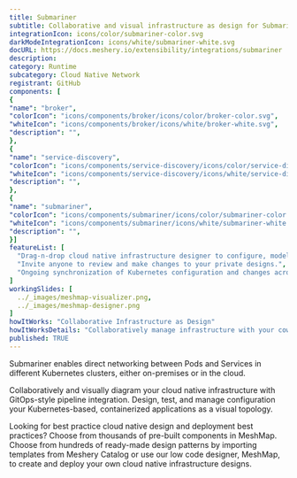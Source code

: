 ```yaml
---
title: Submariner
subtitle: Collaborative and visual infrastructure as design for Submariner
integrationIcon: icons/color/submariner-color.svg
darkModeIntegrationIcon: icons/white/submariner-white.svg
docURL: https://docs.meshery.io/extensibility/integrations/submariner
description: 
category: Runtime
subcategory: Cloud Native Network
registrant: GitHub
components: [
{
"name": "broker",
"colorIcon": "icons/components/broker/icons/color/broker-color.svg",
"whiteIcon": "icons/components/broker/icons/white/broker-white.svg",
"description": "",
},
{
"name": "service-discovery",
"colorIcon": "icons/components/service-discovery/icons/color/service-discovery-color.svg",
"whiteIcon": "icons/components/service-discovery/icons/white/service-discovery-white.svg",
"description": "",
},
{
"name": "submariner",
"colorIcon": "icons/components/submariner/icons/color/submariner-color.svg",
"whiteIcon": "icons/components/submariner/icons/white/submariner-white.svg",
"description": "",
}]
featureList: [
  "Drag-n-drop cloud native infrastructure designer to configure, model, and deploy your workloads.",
  "Invite anyone to review and make changes to your private designs.",
  "Ongoing synchronization of Kubernetes configuration and changes across any number of clusters."
]
workingSlides: [
  ../_images/meshmap-visualizer.png,
  ../_images/meshmap-designer.png
]
howItWorks: "Collaborative Infrastructure as Design"
howItWorksDetails: "Collaboratively manage infrastructure with your coworkers synchronously sharing the same designs."
published: TRUE
---
```

<p>
Submariner enables direct networking between Pods and Services in different Kubernetes clusters, either on-premises or in the cloud.
</p>
<p>
    Collaboratively and visually diagram your cloud native infrastructure with GitOps-style pipeline integration. Design, test, and manage configuration your Kubernetes-based, containerized applications as a visual topology.
</p>
<p>
    Looking for best practice cloud native design and deployment best practices? Choose from thousands of pre-built components in MeshMap. Choose from hundreds of ready-made design patterns by importing templates from Meshery Catalog or use our low code designer, MeshMap, to create and deploy your own cloud native infrastructure designs.
</p>
